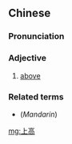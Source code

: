 ==Chinese==
{{zh-forms}}

===Pronunciation===
{{zh-pron
|c=soeng6 gou1
|ca=zh-yue-上高.ogg
|cat=a
}}

===Adjective===
{{zh-adj}}

# {{lb|zh|Cantonese}} [[above]]
#: {{zh-x|上高 嗰 件 蛋{daan6}糕 好 好食。|The cake above is very tasty.|C-GZ}}

===Related terms===
* (''Mandarin'') {{zh-l|上面}}

[[mg:上高]]